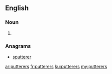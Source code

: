 ==English==

===Noun===
{{head|en}}

# {{plural of|putterer}}

===Anagrams===
* [[sputterer#English|sputterer]]

[[ar:putterers]]
[[fr:putterers]]
[[ku:putterers]]
[[my:putterers]]